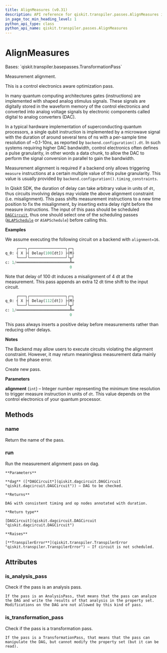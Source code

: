 ```yaml
---
title: AlignMeasures (v0.31)
description: API reference for qiskit.transpiler.passes.AlignMeasures in qiskit v0.31
in_page_toc_min_heading_level: 1
python_api_type: class
python_api_name: qiskit.transpiler.passes.AlignMeasures
---
```


# AlignMeasures

<Class id="qiskit.transpiler.passes.AlignMeasures" isDedicatedPage={true} github="https://github.com/qiskit/qiskit/tree/stable/0.18/qiskit/transpiler/passes/scheduling/instruction_alignment.py" signature="AlignMeasures(alignment=1)" modifiers="class">
  Bases: `qiskit.transpiler.basepasses.TransformationPass`

  Measurement alignment.

  This is a control electronics aware optimization pass.

  In many quantum computing architectures gates (instructions) are implemented with shaped analog stimulus signals. These signals are digitally stored in the waveform memory of the control electronics and converted into analog voltage signals by electronic components called digital to analog converters (DAC).

  In a typical hardware implementation of superconducting quantum processors, a single qubit instruction is implemented by a microwave signal with the duration of around several tens of ns with a per-sample time resolution of \~0.1-10ns, as reported by `backend.configuration().dt`. In such systems requiring higher DAC bandwidth, control electronics often defines a pulse granularity, in other words a data chunk, to allow the DAC to perform the signal conversion in parallel to gain the bandwidth.

  Measurement alignment is required if a backend only allows triggering `measure` instructions at a certain multiple value of this pulse granularity. This value is usually provided by `backend.configuration().timing_constraints`.

  In Qiskit SDK, the duration of delay can take arbitrary value in units of `dt`, thus circuits involving delays may violate the above alignment constraint (i.e. misalignment). This pass shifts measurement instructions to a new time position to fix the misalignment, by inserting extra delay right before the measure instructions. The input of this pass should be scheduled [`DAGCircuit`](qiskit.dagcircuit.DAGCircuit "qiskit.dagcircuit.DAGCircuit"), thus one should select one of the scheduling passes ([`ALAPSchedule`](qiskit.transpiler.passes.ALAPSchedule "qiskit.transpiler.passes.ALAPSchedule") or `ASAPSchedule`) before calling this.

  **Examples**

  We assume executing the following circuit on a backend with `alignment=16`.

  ```python
       ┌───┐┌────────────────┐┌─┐
  q_0: ┤ X ├┤ Delay(100[dt]) ├┤M├
       └───┘└────────────────┘└╥┘
  c: 1/════════════════════════╩═
                               0
  ```

  Note that delay of 100 dt induces a misalignment of 4 dt at the measurement. This pass appends an extra 12 dt time shift to the input circuit.

  ```python
       ┌───┐┌────────────────┐┌─┐
  q_0: ┤ X ├┤ Delay(112[dt]) ├┤M├
       └───┘└────────────────┘└╥┘
  c: 1/════════════════════════╩═
                               0
  ```

  This pass always inserts a positive delay before measurements rather than reducing other delays.

  **Notes**

  The Backend may allow users to execute circuits violating the alignment constraint. However, it may return meaningless measurement data mainly due to the phase error.

  Create new pass.

  **Parameters**

  **alignment** (`int`) – Integer number representing the minimum time resolution to trigger measure instruction in units of `dt`. This value depends on the control electronics of your quantum processor.

  ## Methods

  <span id="qiskit-transpiler-passes-alignmeasures-name" />

  ### name

  <Function id="qiskit.transpiler.passes.AlignMeasures.name" signature="AlignMeasures.name()">
    Return the name of the pass.
  </Function>

  <span id="qiskit-transpiler-passes-alignmeasures-run" />

  ### run

  <Function id="qiskit.transpiler.passes.AlignMeasures.run" signature="AlignMeasures.run(dag)">
    Run the measurement alignment pass on dag.

    **Parameters**

    **dag** ([*DAGCircuit*](qiskit.dagcircuit.DAGCircuit "qiskit.dagcircuit.DAGCircuit")) – DAG to be checked.

    **Returns**

    DAG with consistent timing and op nodes annotated with duration.

    **Return type**

    [DAGCircuit](qiskit.dagcircuit.DAGCircuit "qiskit.dagcircuit.DAGCircuit")

    **Raises**

    [**TranspilerError**](qiskit.transpiler.TranspilerError "qiskit.transpiler.TranspilerError") – If circuit is not scheduled.
  </Function>

  ## Attributes

  ### is\_analysis\_pass

  <Attribute id="qiskit.transpiler.passes.AlignMeasures.is_analysis_pass">
    Check if the pass is an analysis pass.

    If the pass is an AnalysisPass, that means that the pass can analyze the DAG and write the results of that analysis in the property set. Modifications on the DAG are not allowed by this kind of pass.
  </Attribute>

  ### is\_transformation\_pass

  <Attribute id="qiskit.transpiler.passes.AlignMeasures.is_transformation_pass">
    Check if the pass is a transformation pass.

    If the pass is a TransformationPass, that means that the pass can manipulate the DAG, but cannot modify the property set (but it can be read).
  </Attribute>
</Class>

